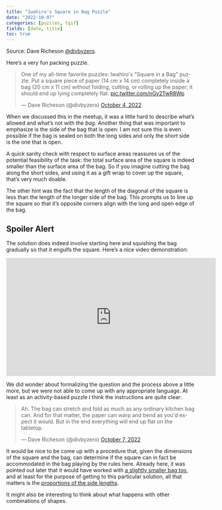 ```yaml
---
title: "Iwahiro's Square in Bag Puzzle"
date: "2022-10-07"
categories: [puzzles, tgif]
fields: [date, title]
toc: true
---
```


:::{.callout-tip appearance="simple" icon=false}
Source: Dave Richeson [@divbyzero](https://twitter.com/divbyzero).
:::

Here's a very fun packing puzzle.

<blockquote class="twitter-tweet"><p lang="en" dir="ltr">One of my all-time favorite puzzles: Iwahiro&#39;s &quot;Square in a Bag&quot; puzzle. Put a square piece of paper (14 cm x 14 cm) completely inside a bag (20 cm x 11 cm) without folding, cutting, or rolling up the paper; it should end up lying completely flat. <a href="https://t.co/nGv2TwR8Wp">pic.twitter.com/nGv2TwR8Wp</a></p>&mdash; Dave Richeson (@divbyzero) <a href="https://twitter.com/divbyzero/status/1577308868476108806?ref_src=twsrc%5Etfw">October 4, 2022</a></blockquote> <script async src="https://platform.twitter.com/widgets.js" charset="utf-8"></script>

When we discussed this in the meetup, it was a little hard to describe what's allowed and what's not with the _bag_. Another thing that was important to emphasize is the side of the bag that is open: I am not sure this is even possible if the bag is sealed on both the long sides and only the short side is the one that is open.

A quick sanity check with respect to surface areas reassures us of the potential feasibility of the task: the total surface area of the square is indeed smaller than the surface area of the bag. So if you imagine cutting the bag along the short sides, and using it as a gift wrap to cover up the square, that's very much doable.

The other hint was the fact that the length of the diagonal of the square is less than the length of the longer side of the bag. This prompts us to line up the square so that it's opposite corners align with the long and open edge of the bag.

:::{.callout-caution collapse="true" icon=false}
## Spoiler Alert
The solution does indeed involve starting here and squishing the bag gradually so that it engulfs the square. Here's a nice video demonstration:

<iframe width="560" height="315" src="https://www.youtube.com/embed/SACE14qPVo0?start=80" title="YouTube video player" frameborder="0" allow="accelerometer; autoplay; clipboard-write; encrypted-media; gyroscope; picture-in-picture" allowfullscreen></iframe>
:::

We did wonder about formalizing the question and the process above a little more, but we were not able to come up with any appropriate language. At least as an activity-based puzzle I think the instructions are quite clear:

<blockquote class="twitter-tweet" data-conversation="none"><p lang="en" dir="ltr">Ah. The bag can stretch and fold as much as any ordinary kitchen bag can. And for that matter, the paper can warp and bend as you&#39;d expect it would. But in the end everything will end up flat on the tabletop.</p>&mdash; Dave Richeson (@divbyzero) <a href="https://twitter.com/divbyzero/status/1578482477869715457?ref_src=twsrc%5Etfw">October 7, 2022</a></blockquote> <script async src="https://platform.twitter.com/widgets.js" charset="utf-8"></script>

It would be nice to be come up with a procedure that, given the dimensions of the square and the bag, can determine if the square can in fact be accommodated in the bag playing by the rules here. Already here, it was pointed out later that it would have worked with [a slightly smaller bag too](https://twitter.com/divbyzero/status/1577322638783004675?s=20&t=346fCpYPw5ZtAIAQJZ-PtA), and at least for the purpose of getting to this particular solution, all that matters is the [proportions of the side lengths](https://twitter.com/divbyzero/status/1577322638783004675?s=20&t=346fCpYPw5ZtAIAQJZ-PtA).

It might also be interesting to think about what happens with other combinations of shapes.